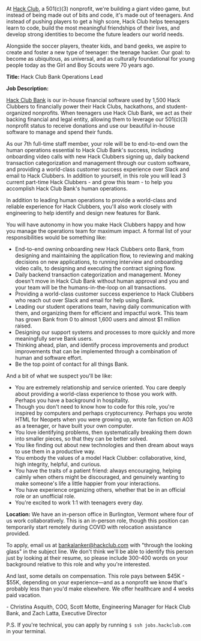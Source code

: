 At [Hack Club](https://hackclub.com), a 501(c)(3) nonprofit, we're building a giant video game, but instead of being made out of bits and code, it's made out of teenagers. And instead of pushing players to get a high score, Hack Club helps teenagers learn to code, build the most meaningful friendships of their lives, and develop strong identities to become the future leaders our world needs.

Alongside the soccer players, theater kids, and band geeks, we aspire to create and foster a new type of teenager: the teenage hacker. Our goal: to become as ubiquitous, as universal, and as culturally foundational for young people today as the Girl and Boy Scouts were 70 years ago.

**Title:** Hack Club Bank Operations Lead

**Job Description:**

[Hack Club Bank](https://hackclub.com/bank/) is our in-house financial software used by 1,500 Hack Clubbers to financially power their Hack Clubs, hackathons, and student-organized nonprofits. When teenagers use Hack Club Bank, we act as their backing financial and legal entity, allowing them to leverage our 501(c)(3) nonprofit status to receive donations and use our beautiful in-house software to manage and spend their funds.

As our 7th full-time staff member, your role will be to end-to-end own the human operations essential to Hack Club Bank's success, including onboarding video calls with new Hack Clubbers signing up, daily backend transaction categorization and management through our custom software, and providing a world-class customer success experience over Slack and email to Hack Clubbers. In addition to yourself, in this role you will lead 3 current part-time Hack Clubbers - and grow this team - to help you accomplish Hack Club Bank's human operations.

In addition to leading human operations to provide a world-class and reliable experience for Hack Clubbers, you'll also work closely with engineering to help identify and design new features for Bank.

You will have autonomy in how you make Hack Clubbers happy and how you manage the operations team for maximum impact. A formal list of your responsibilities would be something like:

- End-to-end owning onboarding new Hack Clubbers onto Bank, from designing and maintaining the application flow, to reviewing and making decisions on new applications, to running interview and onboarding video calls, to designing and executing the contract signing flow.
- Daily backend transaction categorization and management. Money doesn't move in Hack Club Bank without human approval and you and your team will be the humans-in-the-loop on all transactions.
- Providing a world-class customer success experience to Hack Clubbers who reach out over Slack and email for help using Bank.
- Leading our student operations team, having daily communication with them, and organizing them for efficient and impactful work. This team has grown Bank from 0 to almost 1,600 users and almost $1 million raised.
- Designing our support systems and processes to more quickly and more meaningfully serve Bank users.
- Thinking ahead, plan, and identify process improvements and product improvements that can be implemented through a combination of human and software effort.
- Be the top point of contact for all things Bank.

And a bit of what we suspect you'll be like:

- You are extremely relationship and service oriented. You care deeply about providing a world-class experience to those you work with. Perhaps you have a background in hospitality.
- Though you don't need to know how to code for this role, you're inspired by computers and perhaps cryptocurrency. Perhaps you wrote HTML for Neopets when you were growing up, wrote fan fiction on AO3 as a teenager, or have built your own computer.
- You love identifying problems, then systematically breaking them down into smaller pieces, so that they can be better solved.
- You like finding out about new technologies and then dream about ways to use them in a productive way.
- You embody the values of a model Hack Clubber: collaborative, kind, high integrity, helpful, and curious.
- You have the traits of a patient friend: always encouraging, helping calmly when others might be discouraged, and genuinely wanting to make someone's life a little happier from your interactions.
- You have experience organizing others, whether that be in an official role or an unofficial role.
- You're excited to work 1:1 with teenagers every day.

**Location:** We have an in-person office in Burlington, Vermont where four of us work collaboratively. This is an in-person role, though this position can temporarily start remotely during COVID with relocation assistance provided.

To apply, email us at bankalanker@hackclub.com with "through the looking glass" in the subject line. We don't think we'll be able to identify this person just by looking at their resume, so please include 300-400 words on your background relative to this role and why you're interested.

And last, some details on compensation. This role pays between $45K - $55K, depending on your experience—and as a nonprofit we know that's probably less than you'd make elsewhere. We offer healthcare and 4 weeks paid vacation.

\- Christina Asquith, COO, Scott Motte, Engineering Manager for Hack Club Bank, and Zach Latta, Executive Director

P.S. If you're technical, you can apply by running `$ ssh jobs.hackclub.com` in your terminal.
